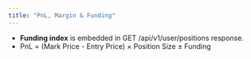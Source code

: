 ```yaml
---
title: "PnL, Margin & Funding"
---
```


- **Funding index** is embedded in GET /api/v1/user/positions response.
- PnL = (Mark Price - Entry Price) × Position Size ± Funding